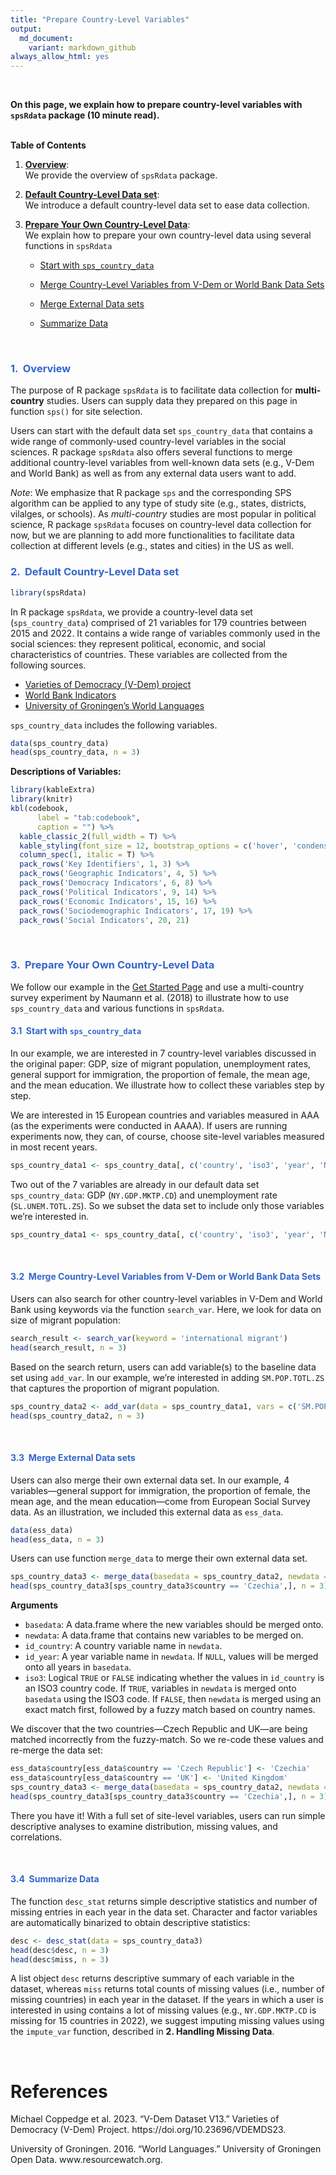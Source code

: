 ```yaml
---
title: "Prepare Country-Level Variables"
output: 
  md_document:
    variant: markdown_github
always_allow_html: yes
---
```


<br>

<p class = "h5">**On this page, we explain how to prepare country-level variables with `spsRdata` package (10 minute read).**</p> 

<br>
<div class="card bg-light mb-3">
  <div class="card-header">**Table of Contents**</div>
  <div class="card-body">
  1. [**Overview**](#over): <br> 
  We provide the overview of `spsRdata` package.

  2. [**Default Country-Level Data set**](#default): <br>
  We introduce a default country-level data set to ease data collection.

  3. [**Prepare Your Own Country-Level Data**](#own): <br>
  We explain how to prepare your own country-level data using several functions in `spsRdata`
     
     * [Start with `sps_country_data`](#start) 
     
     * [Merge Country-Level Variables from V-Dem or World Bank Data Sets](#v-dem)
     
     * [Merge External Data sets](#external) 
     
     * [Summarize Data](#summary) 
  
  </div>
</div>

<br>

### <span style="color:#3366CC">**1. \ Overview**</span> {#over}
<p class="lh-lg">
</p>
The purpose of R package `spsRdata` is to facilitate data collection for **multi-country** studies. Users can supply data they prepared on this page in function `sps()` for site selection.

Users can start with the default data set `sps_country_data` that contains a wide range of commonly-used country-level variables in the social sciences. R package `spsRdata` also offers several functions to merge additional country-level variables from well-known data sets (e.g., V-Dem and World Bank) as well as from any external data users want to add. 

*Note*: We emphasize that R package `sps` and the corresponding SPS algorithm can be applied to any type of study site (e.g., states, districts, vilalges, or schools). As *multi-country* studies are most popular in political science, R package `spsRdata` focuses on country-level data collection for now, but we are planning to add more functionalities to facilitate data collection at different levels (e.g., states and cities) in the US as well. 

### <span style="color:#3366CC">**2. \ Default Country-Level Data set** </span> {#default}
<p class="lh-lg">
</p>
```r
library(spsRdata)
```

In R package `spsRdata`, we provide a country-level data set (`sps_country_data`) comprised of 21 variables for 179 countries between 2015 and 2022. It contains a wide range of variables commonly used in the social sciences: they represent political, economic, and social characteristics of countries. These variables are collected from the following sources. 

* [Varieties of Democracy (V-Dem) project](https://v-dem.net/data/the-v-dem-dataset)
* [World Bank Indicators](https://datahelpdesk.worldbank.org/knowledgebase/articles/889392-about-the-indicators-api-documentation)
* [University of Groningen's World Languages](https://resourcewatch.org/data/explore/soc_071_world_languages?section=Discover&selectedCollection=&zoom=3&lat=0&lng=0&pitch=0&bearing=0&basemap=dark&labels=light&layers=%255B%257B%2522dataset%2522%253A%252220662342-dcdd-4a42-9f58-bcc80217de71%2522%252C%2522opacity%2522%253A1%252C%2522layer%2522%253A%2522f2d76e6b-060d-4dc9-83ea-284bef6b2aae%2522%257D%255D&aoi=&page=1&sort=most-viewed&sortDirection=-1)

`sps_country_data` includes the following variables.

```r
data(sps_country_data)
head(sps_country_data, n = 3)
```


**Descriptions of Variables:**

```r
library(kableExtra)
library(knitr)
kbl(codebook,
      label = "tab:codebook",
      caption = "") %>%
  kable_classic_2(full_width = T) %>%
  kable_styling(font_size = 12, bootstrap_options = c('hover', 'condensed')) %>%
  column_spec(1, italic = T) %>%
  pack_rows('Key Identifiers', 1, 3) %>%
  pack_rows('Geographic Indicators', 4, 5) %>%
  pack_rows('Democracy Indicators', 6, 8) %>%
  pack_rows('Political Indicators', 9, 14) %>%
  pack_rows('Economic Indicators', 15, 16) %>%
  pack_rows('Sociodemographic Indicators', 17, 19) %>%
  pack_rows('Social Indicators', 20, 21)
```

<br>


### <span style="color:#3366CC">**3. \ Prepare Your Own Country-Level Data**</span> {#own}

We follow our example in the [Get Started Page](http://naokiegami.com/spsR/articles/intro.html) and use a multi-country survey experiment by Naumann et al. (2018) to illustrate how to use `sps_country_data` and various functions in `spsRdata`. 

#### <span style="color:#3366CC">**3.1 \ Start with `sps_country_data`**</span> {#start}

In our example, we are interested in 7 country-level variables discussed in the original paper: GDP, size of migrant population, unemployment rates, general support for immigration, the proportion of female, the mean age, and the mean education. We illustrate how to collect these variables step by step. 

We are interested in 15 European countries and variables measured in AAA (as the experiments were conducted in AAAA). If users are running experiments now, they can, of course, choose site-level variables measured in most recent years. 

```r
sps_country_data1 <- sps_country_data[, c('country', 'iso3', 'year', 'NY.GDP.MKTP.CD', 'SL.UEM.TOTL.ZS')]
```

Two out of the 7 variables are already in our default data set `sps_country_data`: GDP (`NY.GDP.MKTP.CD`) and unemployment rate (`SL.UNEM.TOTL.ZS`). So we subset the data set to include only those variables we're interested in. 

```r
sps_country_data1 <- sps_country_data[, c('country', 'iso3', 'year', 'NY.GDP.MKTP.CD', 'SL.UEM.TOTL.ZS')]
```

<br>

#### <span style="color:#3366CC">**3.2 \ Merge Country-Level Variables from V-Dem or World Bank Data Sets**</span> {#v-dem}

Users can also search for other country-level variables in V-Dem and World Bank using keywords via the function ``search_var``. Here, we look for data on size of migrant population:

```r
search_result <- search_var(keyword = 'international migrant')
head(search_result, n = 3)
```

Based on the search return, users can add variable(s) to the baseline data set using ``add_var``. In our example, we're interested in adding `SM.POP.TOTL.ZS` that captures the proportion of migrant population.

```r
sps_country_data2 <- add_var(data = sps_country_data1, vars = c('SM.POP.TOTL.ZS'))
head(sps_country_data2, n = 3)
```

<br>


#### <span style="color:#3366CC">**3.3 \ Merge External Data sets**</span> {#external}

Users can also merge their own external data set. In our example, 4 variables---general support for immigration, the proportion of female, the mean age, and the mean education---come from European Social Survey data. As an illustration, we included this external data as `ess_data`.

```r
data(ess_data)
head(ess_data, n = 3)
```

Users can use function ``merge_data`` to merge their own external data set. 

```r
sps_country_data3 <- merge_data(basedata = sps_country_data2, newdata = ess_data, id_site = 'country')
head(sps_country_data3[sps_country_data3$country == 'Czechia',], n = 3)
```
**Arguments**

* `basedata`: A data.frame where the new variables should be merged onto. 
* `newdata`: A data.frame that contains new variables to be merged on.
* `id_country`: A country variable name in `newdata`.
* `id_year`: A year variable name in `newdata`. If `NULL`, values will be merged onto all years in `basedata`.
* `iso3`: Logical `TRUE` or `FALSE` indicating whether the values in `id_country` is an ISO3 country code. If `TRUE`, variables in `newdata` is merged onto `basedata` using the ISO3 code. If `FALSE`, then `newdata` is merged using an exact match first, followed by a fuzzy match based on country names. 

We discover that the two countries---Czech Republic and UK---are being matched incorrectly from the fuzzy-match. So we re-code these values and re-merge the data set:

```r
ess_data$country[ess_data$country == 'Czech Republic'] <- 'Czechia'
ess_data$country[ess_data$country == 'UK'] <- 'United Kingdom'
sps_country_data3 <- merge_data(basedata = sps_country_data2, newdata = ess_data, id_site = 'country')
head(sps_country_data3[sps_country_data3$country == 'Czechia',], n = 3)
```

<!-- Two additional columns are merged to the dataset: -->

<!-- * `cname_used`: the values of country names in the merging dataset (i.e., same as `countryvar`). -->
<!-- * `match`: tells you how each row was matched, either `exact` or `fuzzy`.  -->
There you have it! With a full set of site-level variables, users can run simple descriptive analyses to examine distribution, missing values, and correlations. 

<br>


#### <span style="color:#3366CC">**3.4 \ Summarize Data**</span> {#summary}

The function ``desc_stat`` returns simple descriptive statistics and number of missing entries in each year in the data set. Character and factor variables are automatically binarized to obtain descriptive statistics:

```r
desc <- desc_stat(data = sps_country_data3)
head(desc$desc, n = 3)
head(desc$miss, n = 3)
```
A list object `desc` returns descriptive summary of each variable in the dataset, whereas `miss` returns total counts of missing values (i.e., number of missing countries) in each year in the dataset. If the years in which a user is interested in using contains a lot of missing values (e.g., `NY.GDP.MKTP.CD` is missing for 15 countries in 2022), we suggest imputing missing values using the `impute_var` function, described in **2. Handling Missing Data**.

<!-- ```{r} -->
<!-- round(desc$corr[1:3, 1:3], 3) -->
<!-- ``` -->

<!-- A list object `corr` returns correlation matrix for all pairs of variables in the dataset. Highly correlated variables mean that they are capturing similar cross-country contexts, so users might want to consider dropping one of them prior to implementing SPS.  -->

<br>



# References

Michael Coppedge et al. 2023. “V-Dem Dataset V13.” Varieties of Democracy (V-Dem) Project. https://doi.org/10.23696/VDEMDS23.

University of Groningen. 2016. “World Languages.” University of Groningen Open Data. www.resourcewatch.org.
